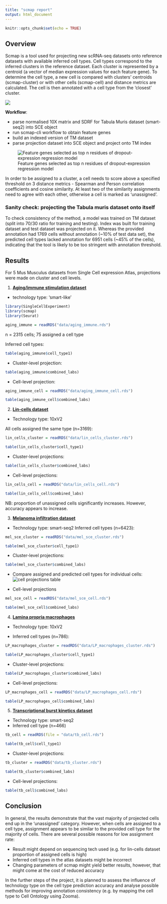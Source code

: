 ```yaml
---
title: "scmap report"
output: html_document
---
```


```r
knitr::opts_chunk$set(echo = TRUE)
```

## Overview
Scmap is a tool used for projecting new scRNA-seq datasets onto reference datasets with available inferred cell types. Cell types correspond to the inferred clusters in the reference dataset. Each cluster is represented by a centroid (a vector of median expression values for each feature gene). To determine the cell type, a new cell is compared with clusters' centroids (scmap-cluster) or with other cells (scmap-cell) and distance metrics are calculated. The cell is then annotated with a cell type from the 'closest' cluster.    


![](data/tm_methods.png)


**Workflow**: 

* parse normalised 10X matrix and SDRF for Tabula Muris dataset (smart-seq2) into SCE object\n 
* run scmap-cli workflow to obtain feature genes\n 
* build an indexed version of TM dataset\n 
* parse projection dataset into SCE object and project onto TM index\n

![Feature genes selected as top n residues of dropout-expression regression model](data/tm_features.png)   


In order to be assigned to a cluster, a cell needs to score above a specified threshold on 3 distance metrics - Spearman and Person correlation coefficients and cosine similarity. At least two of the similarity assignments need to agree with each other, otherwise a cell is marked as 'unassigned'.    

### Sanity check: projecting the Tabula muris dataset onto itself 
To check consistency of the method, a model was trained on TM dataset (split into 70/30 ratio for training and testing). Index was built for training dataset and test dataset was projected on it. Whereas the provided annotation had 1769 cells without annotation (~10% of test data set), the predicted cell types lacked annotation for 6951 cells (~45% of the cells), indicating that the tool is likely to be too stringent with annotation threshold. 

## Results 
For 5 Mus Musculus datasets from Single Cell expression Atlas, projections were made on cluster and cell levels.   

1. [**Aging/immune stimulation dataset**](https://www.ebi.ac.uk/gxa/sc/experiments/E-MTAB-4888/results/tsne)

* technology type: 'smart-like'   


```r
library(SingleCellExperiment)
library(scmap)
library(Seurat)

aging_immune = readRDS("data/aging_immune.rds")

```
n = 2315 cells; 75 assigned a cell type   

Inferred cell types:

```r
table(aging_immune$cell_type1)

```
\newline
* Cluster-level projection:
```r
table(aging_immune$combined_labs)

```

* Cell-level projection:
```r
aging_immune_cell = readRDS("data/aging_immune_cell.rds")
```

```r
table(aging_immune_cell$combined_labs)

```

2. [**Lin-cells dataset**](https://www.ebi.ac.uk/gxa/sc/experiments/E-MTAB-6677/results/tsne)     

* Technology type: 10xV2 

All cells assigned the same type (n=3169):    

```r
lin_cells_cluster = readRDS("data/lin_cells_cluster.rds")

```

```r
table(lin_cells_cluster$cell_type1)

```
* Cluster-level projections:
```r
table(lin_cells_cluster$combined_labs)

```

* Cell-level projections: 
```r
lin_cells_cell = readRDS("data/lin_cells_cell.rds")
```

```r
table(lin_cells_cell$combined_labs)

```

NB: proportion of unassigned cells significantly increases. However, accuracy appears to increase.

3. [**Melanoma infiltration dataset**](https://www.ebi.ac.uk/gxa/sc/experiments/E-EHCA-2/results/tsne)     
* Technology type: smart-seq2 
Inferred cell types (n=6423):   
```r
mel_sce_cluster = readRDS("data/mel_sce_cluster.rds")
```

```r
table(mel_sce_cluster$cell_type1)

```
* Cluster-level projections: 
```r
table(mel_sce_cluster$combined_labs)

```

* Compare assigned and predicted cell types for individual cells: 
![cell projections table](data/table.png)


* Cell-level projections 
```r
mel_sce_cell = readRDS("data/mel_sce_cell.rds")
```

```r
table(mel_sce_cell$combined_labs)

```

4. [**Lamina propria macrophages**](https://www.ebi.ac.uk/gxa/sc/experiments/E-MTAB-6976/results/tsne)     

* Technology type: 10xV2

* Inferred cell types (n=786): 

```r
LP_macrophages_cluster = readRDS("data/LP_macrophages_cluster.rds")
```

```r
table(LP_macrophages_cluster$cell_type1)

```
* Cluster-level projections: 
```r
table(LP_macrophages_cluster$combined_labs)

```

* Cell-level projections: 
```r
LP_macrophages_cell = readRDS("data/LP_macrophages_cell.rds")
```
```r
table(LP_macrophages_cell$combined_labs)

```

5. [**Transcriptional burst kinetics dataset**](https://www.ebi.ac.uk/gxa/sc/experiments/E-MTAB-7098/results/tsne)    
* Technology type: smart-seq2
* Inferred cell type (n=466) 
```r
tb_cell = readRDS(file = "data/tb_cell.rds") 
```
```r
table(tb_cell$cell_type1)

```
* Cluster-level projections: 
```r
tb_cluster = readRDS("data/tb_cluster.rds")
```
```r
table(tb_cluster$combined_labs)
```


* Cell-level projections: 

```r
table(tb_cell$combined_labs)

```


## Conclusion

In general, the results demonstrate that the vast majority of projected cells end up in the 'unassigned' category. However, when cells are assigned to a cell type, assignment appears to be similar to the provided cell type for the majority of cells. There are several possible reasons for low assignment rate:    

* Result might depend on sequencing tech used (e.g. for lin-cells dataset proportion of assigned cells is high)
* Inferred cell types in the atlas datasets might be incorrect
* Changing parameters of scmap might yield better results, however, that might come at the cost of reduced accuracy

In the further steps of the project, it is planned to assess the influence of technology type on the cell type prediction accuracy and analyse possible methods for improving annotation consistency (e.g. by mapping the cell type to Cell Ontology using Zooma). 










